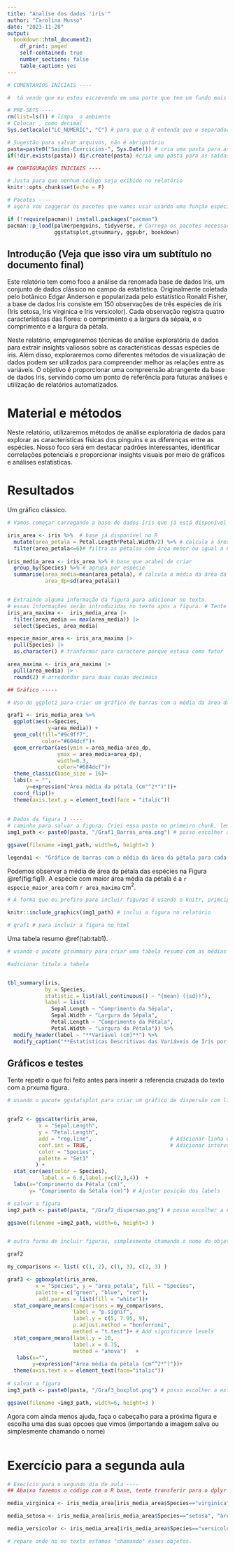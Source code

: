 ```yaml
---
title: "Analise dos dados 'iris'"
author: "Carolina Musso"
date: "2023-11-28"
output:
  bookdown::html_document2:
    df_print: paged
    self-contained: true
    number_sections: false
    table_caption: yes
---
```


```r

# COMENTÁRIOS INICIAIS ----

#  tá vendo que eu estou escrevendo em uma parte que tem um fundo mais acicentado? Isso é chamado de "chunk" que significa "pedaço" em inglês. Um "chunk" é onde vamos escrever os códigos de R mesmo. Em outras partes escreveremos texto normal, como a interpretação dos dados...  Depois vamos voltar a esses assuntos com mais detalhes!

# PRE-SETS ----
rm(list=ls()) # limpa  o ambiente
# Colocar , como decimal
Sys.setlocale("LC_NUMERIC", "C") # para que o R entenda que o separador decimal é a vírgula

# Sugestão para salvar arquivos, não é obrigatório
pasta=paste0("Saidas-Exercicios-", Sys.Date()) # cria uma pasta para as saídas do dia
if(!dir.exists(pasta)) dir.create(pasta) #cria uma pasta para as saídas do dia

## CONFIGURAÇÕES INICIAIS ----

# Justa para que nenhum código seja exibido no relatório
knitr::opts_chunk$set(echo = F)

# Pacotes ----
# agora vou caggerar os pacotes que vamos usar usando uma função especial. Não se preocupe em entender isso agora. Apenas rode! Vai instalar os pacotes que não tiver instalados no seu computador. E carregar todos. 

if (!require(pacman)) install.packages("pacman")
pacman::p_load(palmerpenguins, tidyverse, # Carrega os pacotes necessarios, garantindo que estão instalados
               ggstatsplot,gtsummary, ggpubr, bookdown)
```

## Introdução (Veja que isso vira um subtítulo no documento final)

Este relatório tem como foco a análise da renomada base de dados Iris, um conjunto de dados clássico no campo da estatística. Originalmente coletada pelo botânico Edgar Anderson e popularizada pelo estatístico Ronald Fisher, a base de dados Iris consiste em 150 observações de três espécies de íris (Iris setosa, Iris virginica e Iris versicolor). Cada observação registra quatro características das flores: o comprimento e a largura da sépala, e o comprimento e a largura da pétala.

Neste relatório, empregaremos técnicas de análise exploratória de dados para extrair insights valiosos sobre as características dessas espécies de íris. Além disso, exploraremos como diferentes métodos de visualização de dados podem ser utilizados para compreender melhor as relações entre as variáveis. O objetivo é proporcionar uma compreensão abrangente da base de dados Iris, servindo como um ponto de referência para futuras análises e utilização de relatórios automatizados.

# Material e métodos

Neste relatório, utilizaremos métodos de análise exploratória de dados para explorar as características físicas dos pinguins e as diferenças entre as espécies. Nosso foco será em destacar padrões interessantes, identificar correlações potenciais e proporcionar insights visuais por meio de gráficos e análises estatísticas.


# Resultados

Um gráfico clássico.

```r

# Vamos começar carregando a base de dados Iris que já está disponível no R. Veja que não foi preciso importar a base de dados, pois ela já está disponível no ambiente de trabalho.

iris_area <- iris %>%  # base já disponível no R
  mutate(area_petala = Petal.Length*Petal.Width/2) %>% # calcula a área aproximada da pétala
  filter(area_petala<=6)# filtra as pétalas com área menor ou igual a 6 cm^2
  
iris_media_area <- iris_area %>% # base que acabei de criar 
  group_by(Species) %>% # agrupa por espécie
  summarise(area_media=mean(area_petala), # calcula a média da área da pétala
            area_dp=sd(area_petala))


# Extraindo alguma informação da figura para adicionar no texto. 
# essas informações serão introduzidas no texto após a figura. # Tente descobrir como isso foi feito. 
iris_ara_maxima <-  iris_media_area |> 
  filter(area_media == max(area_media)) |> 
  select(Species, area_media) 

especie_maior_area <- iris_ara_maxima |> 
  pull(Species) |> 
  as.character() # tranformar para caractere porque estava como fator

area_maxima <- iris_ara_maxima |>
  pull(area_media) |> 
  round(2) # arredondar para duas casas decimais
```

```r
## Gráfico -----

# Uso do ggplot2 para criar um gráfico de barras com a média da área da pétala para cada espécie de íris.

graf1 <- iris_media_area %>% 
  ggplot(aes(x=Species,
             y=area_media)) +
  geom_col(fill="#9c9ff7",
           color="#684dcf")+
  geom_errorbar(aes(ymin = area_media-area_dp, 
                ymax = area_media+area_dp),
                width=0.3,
                color="#684dcf")+
  theme_classic(base_size = 16)+
  labs(x = "",
      y=expression("Área média da pétala (cm"^2*")"))+
  coord_flip()+
  theme(axis.text.y = element_text(face = "italic"))
  
  
# Dados da figura 1 ----
# caminho para salvar a figura. Criei essa pasta no primeiro chunk, lembram?
img1_path <- paste0(pasta, "/Graf1_Barras_area.png") # posso escolher a extensao que quiser, png, jpg, pdf, etc

ggsave(filename =img1_path, width=6, height=3 )

legenda1 <- "Gráfico de barras com a média da área da pétala para cada espécie de íris."

```

Podemos observar a média de área da pétala das espécies na Figura \@ref(fig:fig1). A espécie com maior área média da pétala é a `r especie_maior_area` com `r area_maxima` cm$^2$.

```r

# A forma que eu prefiro para incluir figuras é usando o knitr, primcipalmente para o .docx. Para html podemos simplesmente escrever o nome do objeto, como deixei comentado abaixo.

knitr::include_graphics(img1_path) # inclui a figura no relatório

# graf1 # para incluir a figura no html
```



Uma tabela resumo \@ref(tab:tab1).

```r

# usando o pacote gtsummary para criar uma tabela resumo com as médias e desvios padrão das variáveis contínuas para cada espécie de íris.

#adicionar titulo a tabela


tbl_summary(iris,
            by = Species,
            statistic = list(all_continuous() ~ "{mean} ({sd})"),
            label = list(
              Sepal.Length ~ "Comprimento da Sépala",
              Sepal.Width ~ "Largura da Sépala",
              Petal.Length ~ "Comprimento da Pétala",
              Petal.Width ~ "Largura da Pétala")) %>% 
  modify_header(label ~ "**Variável (cm)**") %>%
  modify_caption("**Estatísticas Descritivas das Variáveis de Íris por Espécie**")
```

## Gráficos e testes

Tente repetir o que foi feito antes para inserir a referencia cruzada do texto com a prxuma figura. 

```r

# usando o pacote ggstatsplot para criar um gráfico de dispersão com linha de regressão e intervalo de confiança para cada espécie de íris e aplicar testes estatisticos diretamente aos gráficos. 


graf2 <- ggscatter(iris_area,
          x = "Sepal.Length", 
          y = "Petal.Length",
          add = "reg.line",                         # Adicionar linha de regressão
          conf.int = TRUE,                          # Adicionar intervalo de confiança
          color = "Species", 
          palette = "Set1"
         ) +
  stat_cor(aes(color = Species), 
           label.x = 6.8,label.y=c(2,3,4))  +
  labs(x="Comprimento da Pétala (cm)",
       y= "Comprimento da Sétala (cm)") # Ajustar posição dos labels

# salvar a figura
img2_path <- paste0(pasta, "/Graf2_dispersao.png") # posso escolher a extensao que quiser, png, jpg, pdf, etc

ggsave(filename =img2_path, width=6, height=3 )



```

```r
# outra forma de incluir figuras, simplesmente chamando o nome do objeto. Mas não fica com boa qualidade em formato .docx

graf2
```

```r
my_comparisons <- list( c(1, 2), c(1, 3), c(2, 3) )

graf3 <- ggboxplot(iris_area, 
         x = "Species", y = "area_petala", fill = "Species",
         palette = c("green", "blue", "red"),
          add.params = list(fill = "white"))+
  stat_compare_means(comparisons = my_comparisons,
                     label = "p.signif",
                     label.y = c(5, 7.95, 9),
                     p.adjust.method = "bonferroni",
                     method = "t.test")+ # Add significance levels
  stat_compare_means(label.y = 10, 
                     label.x = 0.75,
                     method = "anova")   +
   labs(x="", 
        y=expression("Área média da pétala (cm"^2*")"))+
  theme(axis.text.x = element_text(face="italic"))
 
# salvar a figura
img3_path <- paste0(pasta, "/Graf3_boxplot.png") # posso escolher a extensao que quiser, png, jpg, pdf, etc

ggsave(filename =img3_path, width=6, height=3 )


```

Agora com ainda menos ajuda, faça o cabeçalho para a próxima figura e escolha uma das suas opcoes que vimos (importando a imagem salva ou simplesmente chamando o nome)


```r

```

# Exercício para a segunda aula


```r
# Execício para o segundo dia de aula ----
## Abaixo fazemos o código com o R base, tente transferir para o dplyr

media_virginica <- iris_media_area[iris_media_area$Species=="virginica", "area_media"] |> as.numeric()

media_setosa <- iris_media_area[iris_media_area$Species=="setosa", "area_media"] |> as.numeric()

media_versicolor <- iris_media_area[iris_media_area$Species=="versicolor", "area_media"] |> as.numeric()

# repare onde no no texto estamos "chamando" esses objetos.

```
